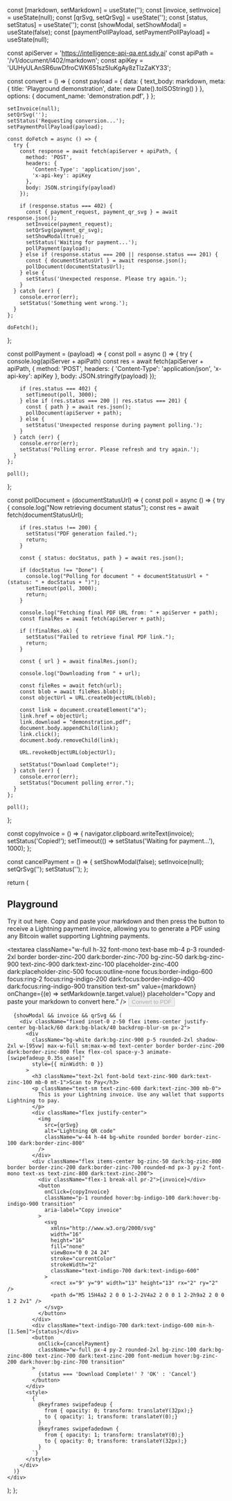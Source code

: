   const [markdown, setMarkdown] = useState('');
  const [invoice, setInvoice] = useState(null);
  const [qrSvg, setQrSvg] = useState('');
  const [status, setStatus] = useState('');
  const [showModal, setShowModal] = useState(false);
  const [paymentPollPayload, setPaymentPollPayload] = useState(null);

  const apiServer = 'https://intelligence-api-qa.ent.sdy.ai'
  const apiPath = '/v1/document/l402/markdown';
  const apiKey = 'UUHyULAnSR6uwDfroCWK651sz5IuKgAy8zTlzZaKY33';

  const convert = () => {
    const payload = {
      data: {
        text_body: markdown,
        meta: {
          title: 'Playground demonstration',
          date: new Date().toISOString()
        }
      },
      options: {
        document_name: 'demonstration.pdf',
      }
    };

    setInvoice(null);
    setQrSvg('');
    setStatus('Requesting conversion...');
    setPaymentPollPayload(payload);

    const doFetch = async () => {
      try {
        const response = await fetch(apiServer + apiPath, {
          method: 'POST',
          headers: {
            'Content-Type': 'application/json',
            'x-api-key': apiKey
          },
          body: JSON.stringify(payload)
        });

        if (response.status === 402) {
          const { payment_request, payment_qr_svg } = await response.json();
          setInvoice(payment_request);
          setQrSvg(payment_qr_svg);
          setShowModal(true);
          setStatus('Waiting for payment...');
          pollPayment(payload);
        } else if (response.status === 200 || response.status === 201) {
          const { documentStatusUrl } = await response.json();
          pollDocument(documentStatusUrl);
        } else {
          setStatus('Unexpected response. Please try again.');
        }
      } catch (err) {
        console.error(err);
        setStatus('Something went wrong.');
      }
    };

    doFetch();
  };

  const pollPayment = (payload) => {
    const poll = async () => {
      try {
        console.log(apiServer + apiPath)
        const res = await fetch(apiServer + apiPath, {
          method: 'POST',
          headers: {
            'Content-Type': 'application/json',
            'x-api-key': apiKey
          },
          body: JSON.stringify(payload)
        });

        if (res.status === 402) {
          setTimeout(poll, 3000);
        } else if (res.status === 200 || res.status === 201) {
          const { path } = await res.json();
          pollDocument(apiServer + path);
        } else {
          setStatus('Unexpected response during payment polling.');
        }
      } catch (err) {
        console.error(err);
        setStatus('Polling error. Please refresh and try again.');
      }
    };

    poll();
  };

  const pollDocument = (documentStatusUrl) => {
    const poll = async () => {
      try {
        console.log("Now retrieving document status");
        const res = await fetch(documentStatusUrl);

        if (res.status !== 200) {
          setStatus("PDF generation failed.");
          return;
        }

        const { status: docStatus, path } = await res.json();

        if (docStatus !== "Done") {
          console.log("Polling for document " + documentStatusUrl + " (status: " + docStatus + ")");
          setTimeout(poll, 3000);
          return;
        }

        console.log("Fetching final PDF URL from: " + apiServer + path);
        const finalRes = await fetch(apiServer + path);

        if (!finalRes.ok) {
          setStatus("Failed to retrieve final PDF link.");
          return;
        }

        const { url } = await finalRes.json();

        console.log("Downloading from " + url);

        const fileRes = await fetch(url);
        const blob = await fileRes.blob();
        const objectUrl = URL.createObjectURL(blob);

        const link = document.createElement("a");
        link.href = objectUrl;
        link.download = "demonstration.pdf";
        document.body.appendChild(link);
        link.click();
        document.body.removeChild(link);

        URL.revokeObjectURL(objectUrl); 

        setStatus("Download Complete!");
      } catch (err) {
        console.error(err);
        setStatus("Document polling error.");
      }
    };

    poll();
  };

  const copyInvoice = () => {
    navigator.clipboard.writeText(invoice);
    setStatus('Copied!');
    setTimeout(() => setStatus('Waiting for payment...'), 1000);
  };

  const cancelPayment = () => {
    setShowModal(false);
    setInvoice(null);
    setQrSvg('');
    setStatus('');
  };

  return (
    <div>
      <h2 className="text-2xl font-bold mb-2 text-zinc-900 dark:text-zinc-100">Playground</h2>
      <div className="border border-zinc-200 dark:border-zinc-800 rounded-2xl p-6 mt-6">
        <p className="text-sm text-zinc-600 dark:text-zinc-500 mt-0">
          Try it out here. Copy and paste your markdown and then press the button to receive a Lightning payment invoice, allowing you to generate a PDF using any Bitcoin wallet supporting Lightning payments.
        </p>
        <textarea 
          className="w-full h-32 font-mono text-base mb-4 p-3 rounded-2xl border border-zinc-200 dark:border-zinc-700 bg-zinc-50 dark:bg-zinc-900 text-zinc-900 dark:text-zinc-100 placeholder-zinc-400 dark:placeholder-zinc-500 focus:outline-none focus:border-indigo-600 focus:ring-2 focus:ring-indigo-200 dark:focus:border-indigo-400 dark:focus:ring-indigo-900 transition text-sm"
          value={markdown}
          onChange={(e) => setMarkdown(e.target.value)}
          placeholder="Copy and paste your markdown to convert here."
        />
        <button
          onClick={convert}
          disabled={!markdown}
          className="px-6 py-3 rounded-2xl font-semibold transition w-full
            bg-indigo-600 dark:bg-indigo-700 text-white shadow-sm hover:bg-indigo-800 dark:hover:bg-indigo-400
            disabled:bg-zinc-200 dark:disabled:bg-zinc-800 disabled:text-zinc-400 dark:disabled:text-zinc-600
            disabled:opacity-50 disabled:shadow-none disabled:cursor-not-allowed"
        >
          Convert to PDF
        </button>
      </div>

      {showModal && invoice && qrSvg && (
        <div className="fixed inset-0 z-50 flex items-center justify-center bg-black/60 dark:bg-black/40 backdrop-blur-sm px-2">
          <div
            className="bg-white dark:bg-zinc-900 p-5 rounded-2xl shadow-2xl w-[95vw] max-w-full sm:max-w-md text-center border border-zinc-200 dark:border-zinc-800 flex flex-col space-y-3 animate-[swipefadeup_0.35s_ease]"
            style={{ minWidth: 0 }}
          >
            <h3 className="text-2xl font-bold text-zinc-900 dark:text-zinc-100 mb-0 mt-1">Scan to Pay</h3>
            <p className="text-sm text-zinc-600 dark:text-zinc-300 mb-0">
              This is your Lightning invoice. Use any wallet that supports Lightning to pay.
            </p>
            <div className="flex justify-center">
              <img
                src={qrSvg}
                alt="Lightning QR code"
                className="w-44 h-44 bg-white rounded border border-zinc-100 dark:border-zinc-800"
              />
            </div>
            <div className="flex items-center bg-zinc-50 dark:bg-zinc-800 border border-zinc-200 dark:border-zinc-700 rounded-md px-3 py-2 font-mono text-xs text-zinc-800 dark:text-zinc-200">
              <div className="flex-1 break-all pr-2">{invoice}</div>
              <button
                onClick={copyInvoice}
                className="p-1 rounded hover:bg-indigo-100 dark:hover:bg-indigo-900 transition"
                aria-label="Copy invoice"
              >
                <svg
                  xmlns="http://www.w3.org/2000/svg"
                  width="16"
                  height="16"
                  fill="none"
                  viewBox="0 0 24 24"
                  stroke="currentColor"
                  strokeWidth="2"
                  className="text-indigo-700 dark:text-indigo-600"
                >
                  <rect x="9" y="9" width="13" height="13" rx="2" ry="2" />
                  <path d="M5 15H4a2 2 0 0 1-2-2V4a2 2 0 0 1 2-2h9a2 2 0 0 1 2 2v1" />
                </svg>
              </button>
            </div>
            <div className="text-indigo-700 dark:text-indigo-600 min-h-[1.5em]">{status}</div>
            <button
              onClick={cancelPayment}
              className="w-full px-4 py-2 rounded-2xl bg-zinc-100 dark:bg-zinc-800 text-zinc-700 dark:text-zinc-200 font-medium hover:bg-zinc-200 dark:hover:bg-zinc-700 transition"
            >
              {status === 'Download Complete!' ? 'OK' : 'Cancel'}
            </button>
          </div>
          <style>
            {`
              @keyframes swipefadeup {
                from { opacity: 0; transform: translateY(32px);}
                to { opacity: 1; transform: translateY(0);}
              }
              @keyframes swipefadedown {
                from { opacity: 1; transform: translateY(0);}
                to { opacity: 0; transform: translateY(32px);}
              }
            `}
          </style>
        </div>
      )}
    </div>
  );
};